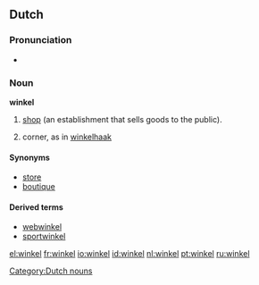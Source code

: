 {{also|Winkel}}
==Dutch==
===Pronunciation===
*{{audio|Nl-winkel.ogg|audio}}

===Noun===
'''winkel''' {{m}}

# [[shop]] (an establishment that sells goods to the public).
#{{archaic}} corner, as in [[winkelhaak]]
====Synonyms====
*[[store]]
*[[boutique]]

====Derived terms====
*[[webwinkel]]
*[[sportwinkel]]

[[Category:Dutch nouns]]

[[el:winkel]]
[[fr:winkel]]
[[io:winkel]]
[[id:winkel]]
[[nl:winkel]]
[[pt:winkel]]
[[ru:winkel]]